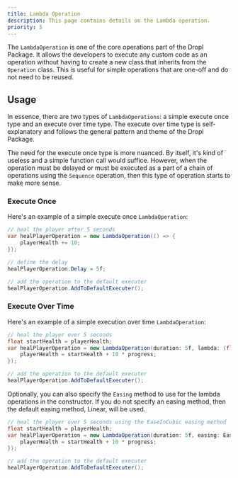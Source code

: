 ```yaml
---
title: Lambda Operation
description: This page contains details on the Lambda operation.
priority: 5
---
```


The `LambdaOperation` is one of the core operations part of the Dropl Package. It allows the developers to execute any custom code as an operation without having to create a new class that inherits from the `Operation` class. This is useful for simple operations that are one-off and do not need to be reused.

## Usage
In essence, there are two types of `LambdaOperations`: a simple execute once type and an execute over time type. The execute over time type is self-explanatory and follows the general pattern and theme of the Dropl Package.

The need for the execute once type is more nuanced. By itself, it's kind of useless and a simple function call would suffice. However, when the operation must be delayed or must be executed as a part of a chain of operations using the `Sequence` operation, then this type of operation starts to make more sense.

### Execute Once
Here's an example of a simple execute once `LambdaOperation`:

```csharp
// heal the player after 5 seconds
var healPlayerOperation = new LambdaOperation(() => {
    playerHealth += 10;
});

// define the delay
healPlayerOperation.Delay = 5f;

// add the operation to the default executer
healPlayerOperation.AddToDefaultExecuter();
```

### Execute Over Time
Here's an example of a simple execution over time `LambdaOperation`:

```csharp
// heal the player over 5 seconds
float startHealth = playerHealth;
var healPlayerOperation = new LambdaOperation(duration: 5f, lambda: (float progress) => {
    playerHealth = startHealth + 10 * progress;
});

// add the operation to the default executer
healPlayerOperation.AddToDefaultExecuter();
```

Optionally, you can also specify the `Easing` method to use for the lambda operations in the constructor. If you do not specify an easing method, then the default easing method, Linear, will be used.

```csharp
// heal the player over 5 seconds using the EaseInCubic easing method
float startHealth = playerHealth;
var healPlayerOperation = new LambdaOperation(duration: 5f, easing: Easing.EaseInCubic, lambda: (float progress) => {
    playerHealth = startHealth + 10 * progress;
});

// add the operation to the default executer
healPlayerOperation.AddToDefaultExecuter();
```

